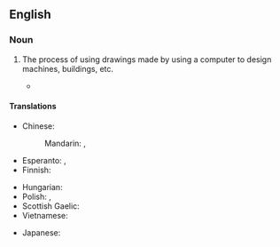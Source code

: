 ==English==

===Noun===
{{wikipedia}}
{{en-noun|head=[[computer]]-[[aided]] [[design]]|-}}

# The process of using drawings made by using a computer to design machines, buildings, etc.
#: {{syn|en|CAD|q1=abbreviation}}
#* {{quote-journal|en|date=2020 August 12|title=Network News: Drones locate skylark nests|journal=Rail|page=23|text=The technology seeks to identify the birds' nests on the ground. Details of their location are then fed into '''computer-aided design''' drawings and the global positioning systems of machinery working on site, to let operators know when they are working near exclusion zones.}}

====Translations====
{{trans-top|process of design using computers}}
* Chinese:
*: Mandarin: {{t+|cmn|计算机辅助设计|tr=jìsuànjī fǔzhù shèjì}}, {{t+|cmn|計算機輔助設計|tr=jìsuànjī fǔzhù shèjì}}
* Esperanto: {{t|eo|perkomputila projektado}}, {{t|eo|perkomputila dezajnado}}
* Finnish: {{t|fi|[[tietokoneavusteinen]] [[suunnittelu]]}}
{{trans-mid}}
* Hungarian: {{t|hu|számítógéppel segített tervezés}}
* Polish: {{t|pl|projektowanie wspomagane komputerowo|n}}, {{t+|pl|CAD}}
* Scottish Gaelic: {{t|gd|dealbhadh la taic-choimpiutair|m}}
* Vietnamese: {{t|vi|máy tính hỗ trợ thiết kế}}
{{trans-bottom}}

{{checktrans-top}}
* Japanese: {{t|ja|計算機支援設計|tr=けいさんきしえんせっけい,keisanki-shien-sekkei}}
{{trans-bottom}}
